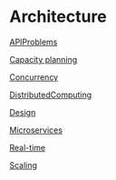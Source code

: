 = Architecture =

[[APIProblems]]

[[Capacity planning]]

[[Concurrency]]

[[DistributedComputing]]

[[Design]]

[[Microservices]]

[[Real-time]]

[[Scaling]]
